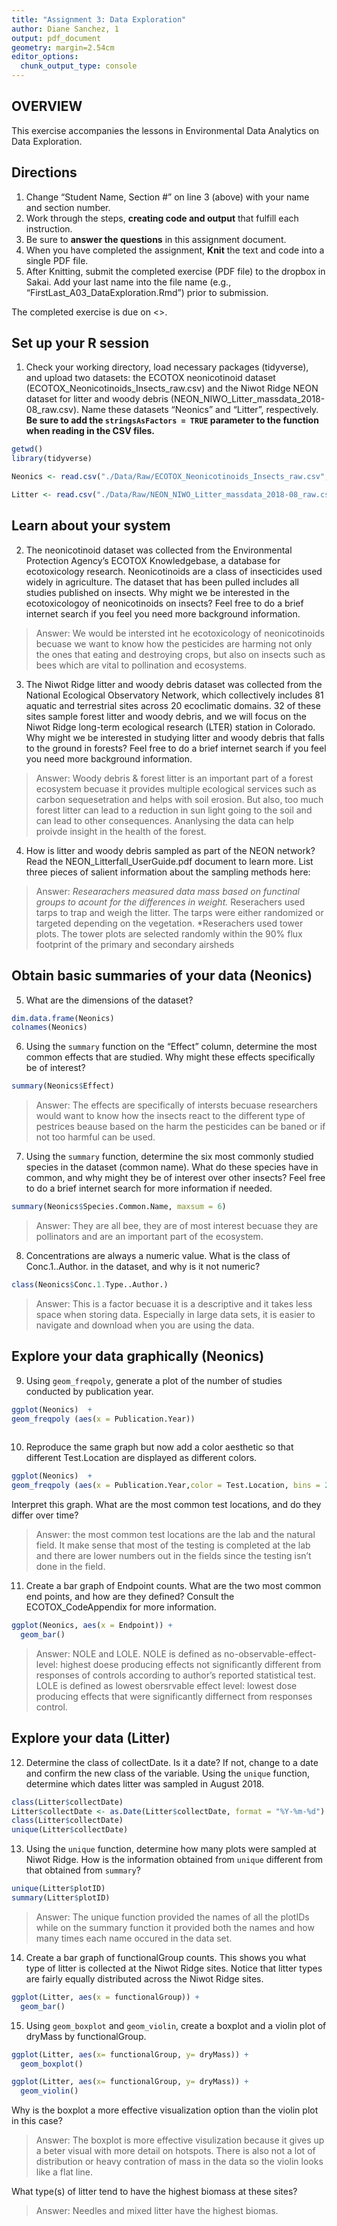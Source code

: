 ```yaml
---
title: "Assignment 3: Data Exploration"
author: Diane Sanchez, 1 
output: pdf_document
geometry: margin=2.54cm
editor_options: 
  chunk_output_type: console
---
```


## OVERVIEW

This exercise accompanies the lessons in Environmental Data Analytics on Data Exploration. 

## Directions
1. Change "Student Name, Section #" on line 3 (above) with your name and section number.
2. Work through the steps, **creating code and output** that fulfill each instruction.
3. Be sure to **answer the questions** in this assignment document.
4. When you have completed the assignment, **Knit** the text and code into a single PDF file.
5. After Knitting, submit the completed exercise (PDF file) to the dropbox in Sakai. Add your last name into the file name (e.g., "FirstLast_A03_DataExploration.Rmd") prior to submission.

The completed exercise is due on <>.


## Set up your R session

1. Check your working directory, load necessary packages (tidyverse), and upload two datasets: the ECOTOX neonicotinoid dataset (ECOTOX_Neonicotinoids_Insects_raw.csv) and the Niwot Ridge NEON dataset for litter and woody debris (NEON_NIWO_Litter_massdata_2018-08_raw.csv). Name these datasets "Neonics" and "Litter", respectively. **Be sure to add the `stringsAsFactors = TRUE` parameter to the function when reading in the CSV files.**
```r
getwd()
library(tidyverse)

```


```r
Neonics <- read.csv("./Data/Raw/ECOTOX_Neonicotinoids_Insects_raw.csv", stringsAsFactors = TRUE)

Litter <- read.csv("./Data/Raw/NEON_NIWO_Litter_massdata_2018-08_raw.csv", stringsAsFactors = TRUE)

```

## Learn about your system

2. The neonicotinoid dataset was collected from the Environmental Protection Agency's ECOTOX Knowledgebase, a database for ecotoxicology research. Neonicotinoids are a class of insecticides used widely in agriculture. The dataset that has been pulled includes all studies published on insects. Why might we be interested in the ecotoxicologoy of neonicotinoids on insects? Feel free to do a brief internet search if you feel you need more background information. 

> Answer: We would be intersted int he ecotoxicology of neonicotinoids becuase we want to know how the pesticides are harming not only the ones that eating and destroying crops, but also on insects such as bees which are vital to pollination and ecosystems. 

3. The Niwot Ridge litter and woody debris dataset was collected from the National Ecological Observatory Network, which collectively includes 81 aquatic and terrestrial sites across 20 ecoclimatic domains. 32 of these sites sample forest litter and woody debris, and we will focus on the Niwot Ridge long-term ecological research (LTER) station in Colorado. Why might we be interested in studying litter and woody debris that falls to the ground in forests? Feel free to do a brief internet search if you feel you need more background information. 

> Answer: Woody debris & forest litter is an important part of a forest ecosystem becuase it provides multiple ecological services such as carbon sequesetration and helps with soil erosion. But also, too much forest litter can lead to a reduction in sun light going to the soil and can lead to other consequences. Ananlysing the data can help proivde insight in the health of the forest. 

4. How is litter and woody debris sampled as part of the NEON network? Read the NEON_Litterfall_UserGuide.pdf document to learn more. List three pieces of salient information about the sampling methods here: 

> Answer: 
*Researachers measured data mass based on functinal groups to acount for the differences in weight. 
*Reserachers used tarps to trap and weigh the litter. The tarps were either randomized or targeted depending on the vegetation.
*Reserachers used tower plots. The tower plots are selected randomly within the 90% flux footprint of the primary and secondary airsheds 



## Obtain basic summaries of your data (Neonics)

5. What are the dimensions of the dataset?

```r
dim.data.frame(Neonics)
colnames(Neonics)
```

6. Using the `summary` function on the "Effect" column, determine the most common effects that are studied. Why might these effects specifically be of interest?
```r
summary(Neonics$Effect)


```

> Answer: The effects are specifically of intersts becuase researchers would want to know how the insects react to the different type of pestrices beause based on the harm the pesticides can be baned or if not too harmful can be used. 

7. Using the `summary` function, determine the six most commonly studied species in the dataset (common name). What do these species have in common, and why might they be of interest over other insects? Feel free to do a brief internet search for more information if needed.

```r
summary(Neonics$Species.Common.Name, maxsum = 6)

```

> Answer: They are all bee, they are of most interest becuase they are pollinators and are an important part of the ecosystem. 

8. Concentrations are always a numeric value. What is the class of Conc.1..Author. in the dataset, and why is it not numeric?

```r
class(Neonics$Conc.1.Type..Author.)

```

> Answer: This is a factor becuase it is a descriptive and it takes less space when storing data.  Especially in large data sets, it is easier to navigate and download when you are using the data. 



## Explore your data graphically (Neonics)

9. Using `geom_freqpoly`, generate a plot of the number of studies conducted by publication year. 
```r
ggplot(Neonics)  +
geom_freqpoly (aes(x = Publication.Year))
  
```

10. Reproduce the same graph but now add a color aesthetic so that different Test.Location are displayed as different colors.
```r
ggplot(Neonics)  +
geom_freqpoly (aes(x = Publication.Year,color = Test.Location, bins = 20 )) 

```

Interpret this graph. What are the most common test locations, and do they differ over time?

> Answer: the most common test locations are the lab and the natural field. It make sense that most of the testing is completed at the lab and there are lower numbers out in the fields since the testing isn't done in the field. 

11. Create a bar graph of Endpoint counts. What are the two most common end points, and how are they defined? Consult the ECOTOX_CodeAppendix for more information. 

```r
ggplot(Neonics, aes(x = Endpoint)) +
  geom_bar()


```

> Answer: NOLE and LOLE. 
>NOLE is defined as no-observable-effect-level: highest doese producing effects not significantly different from responses of controls according to author's reported statistical test.
LOLE is defined as lowest obersrvable effect level: lowest dose producing effects that were significantly differnect from responses control. 

## Explore your data (Litter)

12. Determine the class of collectDate. Is it a date? If not, change to a date and confirm the new class of the variable. Using the `unique` function, determine which dates litter was sampled in August 2018. 
```r
class(Litter$collectDate)
Litter$collectDate <- as.Date(Litter$collectDate, format = "%Y-%m-%d") 
class(Litter$collectDate)
unique(Litter$collectDate)


```

13. Using the `unique` function, determine how many plots were sampled at Niwot Ridge. How is the information obtained from `unique` different from that obtained from `summary`?

```r
unique(Litter$plotID)
summary(Litter$plotID)
```

> Answer: The unique function provided the names of all the plotIDs while on the summary function it provided both the names and how many times each name occured in the data set. 

14. Create a bar graph of functionalGroup counts. This shows you what type of litter is collected at the Niwot Ridge sites. Notice that litter types are fairly equally distributed across the Niwot Ridge sites.
```r
ggplot(Litter, aes(x = functionalGroup)) +
  geom_bar()

```

15. Using `geom_boxplot` and `geom_violin`, create a boxplot and a violin plot of dryMass by functionalGroup. 
```r
ggplot(Litter, aes(x= functionalGroup, y= dryMass)) + 
  geom_boxplot()

ggplot(Litter, aes(x= functionalGroup, y= dryMass)) + 
  geom_violin()

```

Why is the boxplot a more effective visualization option than the violin plot in this case?

> Answer: The boxplot is  more effective visulization because it gives up a beter visual with more detail on hotspots. There is also not a lot of distribution or heavy contration of mass in the data so the violin looks like a flat line. 

What type(s) of litter tend to have the highest biomass at these sites? 

> Answer: Needles and mixed litter have the highest biomas. 